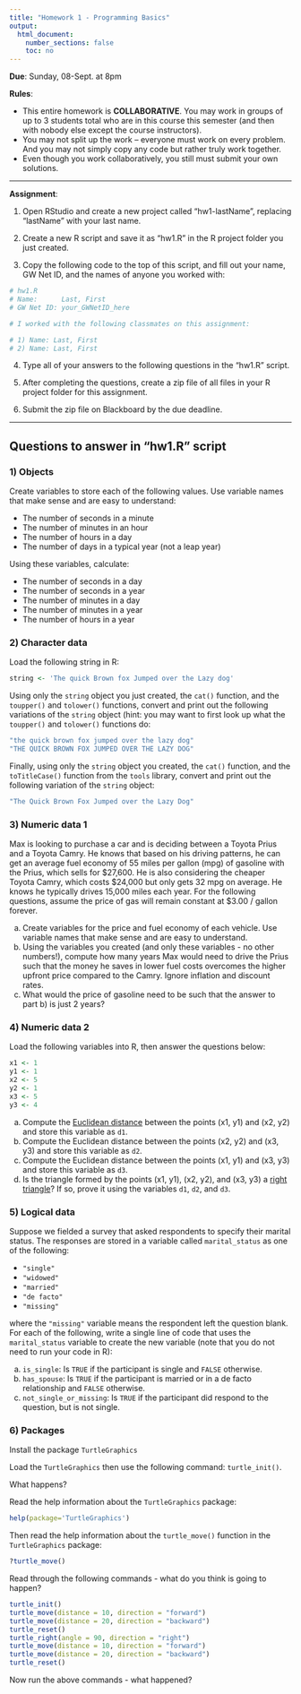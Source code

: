 ```yaml
---
title: "Homework 1 - Programming Basics"
output:
  html_document:
    number_sections: false
    toc: no
---
```


**Due**: Sunday, 08-Sept. at 8pm

**Rules**:

- This entire homework is **COLLABORATIVE**. You may work in groups of up to 3 students total who are in this course this semester (and then with nobody else except the course instructors).
- You may not split up the work -- everyone must work on every problem. And you may not simply copy any code but rather truly work together.
- Even though you work collaboratively, you still must submit your own solutions.


---

**Assignment**:

1) Open RStudio and create a new project called "hw1-lastName", replacing "lastName" with your last name.

2) Create a new R script and save it as "hw1.R" in the R project folder you just created.

3) Copy the following code to the top of this script, and fill out your name, GW Net ID, and the names of anyone you worked with:

```r
# hw1.R
# Name:      Last, First
# GW Net ID: your_GWNetID_here

# I worked with the following classmates on this assignment:

# 1) Name: Last, First
# 2) Name: Last, First
```

4) Type all of your answers to the following questions in the "hw1.R" script.

5) After completing the questions, create a zip file of all files in your R project folder for this assignment.

6) Submit the zip file on Blackboard by the due deadline.

---

## Questions to answer in "hw1.R" script

### 1) Objects

Create variables to store each of the following values. Use variable names that make sense and are easy to understand:

- The number of seconds in a minute
- The number of minutes in an hour
- The number of hours in a day
- The number of days in a typical year (not a leap year)

Using these variables, calculate:

- The number of seconds in a day
- The number of seconds in a year
- The number of minutes in a day
- The number of minutes in a year
- The number of hours in a year

### 2) Character data

Load the following string in R:

```r
string <- 'The quick Brown fox Jumped over the Lazy dog'
```

Using only the `string` object you just created, the `cat()` function, and the `toupper()` and `tolower()` functions, convert and print out the following variations of the `string` object (hint: you may want to first look up what the `toupper()` and `tolower()` functions do:

```r
"the quick brown fox jumped over the lazy dog"
"THE QUICK BROWN FOX JUMPED OVER THE LAZY DOG"
```

Finally, using only the `string` object you created, the `cat()` function, and the `toTitleCase()` function from the `tools` library, convert and print out the following variation of the `string` object:

```r
"The Quick Brown Fox Jumped over the Lazy Dog"
```

### 3) Numeric data 1

Max is looking to purchase a car and is deciding between a Toyota Prius and a Toyota Camry. He knows that based on his driving patterns, he can get an average fuel economy of 55 miles per gallon (mpg) of gasoline with the Prius, which sells for $27,600. He is also considering the cheaper Toyota Camry, which costs $24,000 but only gets 32 mpg on average. He knows he typically drives 15,000 miles each year. For the following questions, assume the price of gas will remain constant at $3.00 / gallon forever.

a) Create variables for the price and fuel economy of each vehicle. Use variable names that make sense and are easy to understand.
b) Using the variables you created (and only these variables - no other numbers!), compute how many years Max would need to drive the Prius such that the money he saves in lower fuel costs overcomes the higher upfront price compared to the Camry. Ignore inflation and discount rates.
c) What would the price of gasoline need to be such that the answer to part b) is just 2 years?

### 4) Numeric data 2

Load the following variables into R, then answer the questions below:

```r
x1 <- 1
y1 <- 1
x2 <- 5
y2 <- 1
x3 <- 5
y3 <- 4
```

a) Compute the [Euclidean distance](https://en.wikipedia.org/wiki/Euclidean_distance){target="_blank"} between the points (x1, y1) and (x2, y2) and store this variable as `d1`.
b) Compute the Euclidean distance between the points (x2, y2) and (x3, y3) and store this variable as `d2`.
c) Compute the Euclidean distance between the points (x1, y1) and (x3, y3) and store this variable as `d3`.
d) Is the triangle formed by the points (x1, y1), (x2, y2), and (x3, y3) a [right triangle](https://en.wikipedia.org/wiki/Right_triangle){target="_blank"}? If so, prove it using the variables `d1`, `d2`, and `d3`.

### 5) Logical data

Suppose we fielded a survey that asked respondents to specify their marital status. The responses are stored in a variable called `marital_status` as one of the following:

- `"single"`
- `"widowed"`
- `"married"`
- `"de facto"`
- `"missing"`

where the `"missing"` variable means the respondent left the question blank. For each of the following, write a single line of code that uses the `marital_status` variable to create the new variable (note that you do not need to run your code in R):

a) `is_single`: Is `TRUE` if the participant is single and `FALSE` otherwise.
b) `has_spouse`: Is `TRUE` if the participant is married or in a de facto relationship and `FALSE` otherwise.
c) `not_single_or_missing`: Is `TRUE` if the participant did respond to the question, but is not single.

### 6) Packages

Install the package `TurtleGraphics`

Load the `TurtleGraphics` then use the following command: `turtle_init()`.

What happens?

Read the help information about the `TurtleGraphics` package:

```r
help(package='TurtleGraphics')
```

Then read the help information about the `turtle_move()` function in the `TurtleGraphics` package:

```r
?turtle_move()
```

Read through the following commands - what do you think is going to happen?

```r
turtle_init()
turtle_move(distance = 10, direction = "forward")
turtle_move(distance = 20, direction = "backward")
turtle_reset()
turtle_right(angle = 90, direction = "right")
turtle_move(distance = 10, direction = "forward")
turtle_move(distance = 20, direction = "backward")
turtle_reset()
```

Now run the above commands - what happened?
